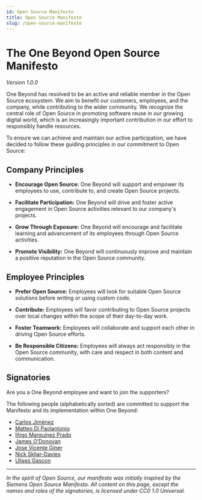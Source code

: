 ```yaml
---
id: Open Source Manifesto
title: Open Source Manifesto
slug: /open-source-manifesto
---
```



# The One Beyond Open Source Manifesto 

_Version 1.0.0_
 

One Beyond has resolved to be an active and reliable member in the Open Source ecosystem. We aim to benefit our customers, employees, and the company, while contributing to the wider community. We recognize the central role of Open Source in promoting software reuse in our growing digital world, which is an increasingly important contribution in our effort to responsibly handle resources.

To ensure we can achieve and maintain our active participation, we have decided to follow these guiding principles in our commitment to Open Source: 
 

## Company Principles 

- **Encourage Open Source:** One Beyond will support and empower its employees to use, contribute to, and create Open Source projects. 

- **Facilitate Participation:** One Beyond will drive and foster active engagement in Open Source activities relevant to our company's projects. 

- **Grow Through Exposure:** One Beyond will encourage and facilitate learning and advancement of its employees through Open Source activities. 

- **Promote Visibility:** One Beyond will continuously improve and maintain a positive reputation in the Open Source community. 

 
## Employee Principles 

- **Prefer Open Source:** Employees will look for suitable Open Source solutions before writing or using custom code. 

- **Contribute:** Employees will favor contributing to Open Source projects over local changes within the scope of their day-to-day work. 

- **Foster Teamwork:** Employees will collaborate and support each other in driving Open Source efforts. 

- **Be Responsible Citizens:** Employees will always act responsibly in the Open Source community, with care and respect in both content and communication. 
 
 

## Signatories 

Are you a One Beyond employee and want to join the supporters? 

The following people (alphabetically sorted) are committed to support the Manifesto and its implementation within One Beyond: 

- [Carlos Jiménez](https://github.com/betisman)
- [Matteo Di Paolantonio](https://github.com/matteodipaolo)
- [Íñigo Marquínez Prado](https://github.com/inigomarquinez)
- [James O’Donovan](https://uk.linkedin.com/in/jamesod)
- [Jose Vicente Giner](https://github.com/gentooxativa)
- [Nick Skliar-Davies](https://github.com/nickskliar-davies)
- [Ulises Gascon](https://github.com/ulisesgascon)

---------- 
 
_In the spirit of Open Source, our manifesto was initially inspired by the Siemens Open Source Manifesto._
_All content on this page, except the names and roles of the signatories, is licensed under CC0 1.0 Universal._
